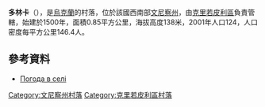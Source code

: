 {{coord|48|18|28|N|28|36|17|E|scale:30000|display=title}}

'''多林卡'''（{{lang-uk|Долинка}}），是[[烏克蘭|烏克蘭]]的村落，位於該國西南部[[文尼察州|文尼察州]]，由[[克里若皮利區|克里若皮利區]]負責管轄，始建於1500年，面積0.85平方公里，海拔高度138米，2001年人口124，人口密度每平方公里146.4人。

==參考資料==
* [http://weather.in.ua/ua/vinnickaja/7123 Погода в селі ] {{Wayback|url=http://weather.in.ua/ua/vinnickaja/7123 |date=20111220083213 }}

[[Category:文尼察州村落|Category:文尼察州村落]]
[[Category:克里若皮利區村落|Category:克里若皮利區村落]]


{{Vinnytsia-geo-stub}}